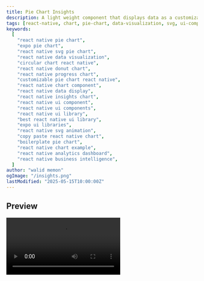 ```yaml
---
title: Pie Chart Insights
description: A light weight component that displays data as a customizable SVG pie chart with a central total value and a detailed two-column legend.
tags: [react-native, chart, pie-chart, data-visualization, svg, ui-component, insights]
keywords:
  [
    "react native pie chart",
    "expo pie chart",
    "react native svg pie chart",
    "react native data visualization",
    "circular chart react native",
    "react native donut chart",
    "react native progress chart",
    "customizable pie chart react native",
    "react native chart component",
    "react native data display",
    "react native insights chart",
    "react native ui component",
    "react native ui components",
    "react native ui library",
    "best react native ui library",
    "expo ui libraries",
    "react native svg animation",
    "copy paste react native chart",
    "boilerplate pie chart",
    "react native chart example",
    "react native analytics dashboard",
    "react native business intelligence",
  ]
author: "walid memon"
ogImage: "/insights.png"
lastModified: "2025-05-15T10:00:00Z"
---
```



## Preview

<Video src="https://cdn.jsdelivr.net/gh/waleedcj/EziuiAssets/pie.mp4"  aria-label='pie charts' />

## Installation



  <Stepper>
  <StepperItem title="Step 1: Install Dependencies">

    ```plaintext
    npx expo install react-native-svg
    ```
  </StepperItem>

  <StepperItem title="Step 2: Add the PieChartInsights.tsx file">

  ```typescript:PieChartInsights.tsx
import React from 'react';
import { View, Text, StyleSheet, StyleProp, ViewStyle, TextStyle } from 'react-native';
import Svg, { Circle, Text as SvgText } from 'react-native-svg';

export type PieChartDataItem = {
  id: string | number; // Unique key for mapping
  label: string;       // Label for the legend
  value: number;       // Numerical value for the slice
  color: string;       // Color for the slice and legend marker
};

type svgTextStyle = {
    fontSize: number;
    color: string;
    fontWeight: string;
}

type PieChartInsightsProps = {
  data: PieChartDataItem[];
  title?: string;
  size?: number;          // SVG canvas size
  strokeWidth?: number;   // Thickness of the pie chart arcs
  totalLabel?: string;    // Label for the total value in the center (e.g., "Total")
  valueSuffix?: string;   // Suffix for values (e.g., " USD", " Points")
  formatValue?: (value: number) => string; // Function to format numerical values for display

  // Styling Props
  containerStyle?: StyleProp<ViewStyle>;
  titleStyle?: StyleProp<TextStyle>;
  centerSectionStyle?: StyleProp<ViewStyle>; // Style for the View containing center text and pie
  centerValueStyle?: svgTextStyle;
  centerTotalLabelStyle?: svgTextStyle;
  pieBaseColor?: string; // Background color of the full circle behind segments
  emptyPieColor?: string; // Color of the pie when all values are zero or data is empty

  legendContainerStyle?: StyleProp<ViewStyle>;
  legendColumnStyle?: StyleProp<ViewStyle>; // Style for each column in the legend
  legendItemContainerStyle?: StyleProp<ViewStyle>; // Style for an individual legend item's wrapping view
  legendItemDetailsStyle?: StyleProp<ViewStyle>; // Style for the view containing text part of legend item
  legendItemLabelStyle?: StyleProp<TextStyle>;
  legendItemValueStyle?: StyleProp<TextStyle>; // For "formattedValue Suffix"
  legendItemPercentageStyle?: StyleProp<TextStyle>;
  //additionally you could add your loading state here if you want to make sure data is loaded but that is better done in the parent

};

const DefaultFormatValue = (value: number): string => {
  if (value === undefined || value === null) return '0';
  // Simple compact number formatter as a default
  if (Math.abs(value) >= 1.0e9) {
    return (Math.abs(value) / 1.0e9).toFixed(1).replace(/\.0$/, '') + 'B';
  }
  if (Math.abs(value) >= 1.0e6) {
    return (Math.abs(value) / 1.0e6).toFixed(1).replace(/\.0$/, '') + 'M';
  }
  if (Math.abs(value) >= 1.0e3) {
    return (Math.abs(value) / 1.0e3).toFixed(1).replace(/\.0$/, '') + 'K';
  }
  return value.toLocaleString();
};

const PieChartInsights: React.FC<PieChartInsightsProps> = ({
  data,
  title,
  size = 240,
  strokeWidth = 30,
  totalLabel = 'Total',
  valueSuffix = '',
  formatValue = DefaultFormatValue,
  containerStyle,
  titleStyle,
  centerSectionStyle,
  centerValueStyle,
  centerTotalLabelStyle,
  pieBaseColor = '#F0F0F0', // Light gray for base
  emptyPieColor = '#E0E0E0', // Slightly different gray for empty state
  legendContainerStyle,
  legendColumnStyle,
  legendItemContainerStyle,
  legendItemDetailsStyle,
  legendItemLabelStyle,
  legendItemValueStyle,
  legendItemPercentageStyle,
}) => {
  const center = size / 2;
  const radius = size / 2 - strokeWidth / 2; // Adjust radius to account for stroke width center
  const circumference = 2 * Math.PI * radius;

  const totalValue = React.useMemo(
    () => data.reduce((sum, item) => sum + item.value, 0),
    [data]
  );

  const allValuesZero = totalValue === 0;

  const calculateStrokeDashArray = (
    itemValue: number,
    currentTotal: number,
    circ: number
  ) => {
    if (currentTotal === 0) return `0 ${circ}`; // No stroke if total is zero
    const stroke = (itemValue / currentTotal) * circ;
    return `${stroke} ${circ - stroke}`;
  };

  const calculateStrokeDashOffset = (
    cumulativeValue: number,
    currentTotal: number,
    circ: number
  ) => {
    if (currentTotal === 0) return 0;
    return -( (cumulativeValue / currentTotal) * circ );
  };

  let cumulativePercentage = 0;

  // For legend layout (2 columns)
  const midPoint = Math.ceil(data.length / 2);
  const legendColumn1 = data.slice(0, midPoint);
  const legendColumn2 = data.slice(midPoint);

  return (
    <View style={[styles.defaultContainer, containerStyle]}>
      {title && <Text style={[styles.defaultTitle, titleStyle]}>{title}</Text>}

      <View style={[styles.defaultCenterSection, centerSectionStyle]}>
        <Svg width={size} height={size} viewBox={`0 0 ${size} ${size}`}>
          {/* Base circle */}
          <Circle
            cx={center}
            cy={center}
            r={radius}
            fill="none"
            stroke={allValuesZero ? emptyPieColor : pieBaseColor}
            strokeWidth={strokeWidth}
          />

          {/* Data segments */}
          {!allValuesZero &&
            data.map((item) => {
              const strokeDasharray = calculateStrokeDashArray(
                item.value,
                totalValue,
                circumference
              );
              const strokeDashoffset = calculateStrokeDashOffset(
                cumulativePercentage,
                totalValue,
                circumference
              );
              cumulativePercentage += item.value; // Update for next segment

              return (
                <Circle
                  key={item.id}
                  cx={center}
                  cy={center}
                  r={radius}
                  fill="none"
                  stroke={item.color}
                  strokeWidth={strokeWidth}
                  strokeDasharray={strokeDasharray}
                  strokeDashoffset={strokeDashoffset}
                  strokeLinecap="butt" // or "round" if preferred for segment ends
                />
              );
            })}

          {/* Center Text */}
          <SvgText
            x={center}
            y={center - (centerValueStyle?.fontSize || styles.defaultCenterTotalLabel.fontSize || 16) / 2} // Adjust y based on font size
            fill={ centerValueStyle?.color || styles.defaultCenterValue.color}
            fontSize={centerValueStyle?.fontSize || styles.defaultCenterValue.fontSize}
            fontWeight={centerValueStyle?.fontWeight || styles.defaultCenterValue.fontWeight}
            textAnchor="middle"

          >
            {formatValue(totalValue)}
          </SvgText>
          <SvgText
            x={center}
            y={center + ( centerTotalLabelStyle?.fontSize || styles.defaultCenterValue.fontSize) / 2} // Adjust y based on font size
            fill={ centerTotalLabelStyle?.color || styles.defaultCenterTotalLabel.color}
            fontSize={ centerTotalLabelStyle?.fontSize || styles.defaultCenterTotalLabel.fontSize}
            fontWeight={ centerTotalLabelStyle?.fontWeight || styles.defaultCenterTotalLabel.fontWeight}
            textAnchor="middle"
          >
            {totalLabel}
          </SvgText>
        </Svg>
      </View>

      {data.length > 0 && (
        <View style={[styles.defaultLegendContainer, legendContainerStyle]}>
          {[legendColumn1, legendColumn2].map((column, colIndex) =>
            column.length > 0 ? ( // Render column only if it has items
              <View key={`legend-col-${colIndex}`} style={[styles.defaultLegendColumn, legendColumnStyle]}>
                {column.map((item) => {
                  const percentage = allValuesZero ? 0 : (item.value / totalValue) * 100;
                  return (
                    <View
                      key={`legend-${item.id}`}
                      style={[styles.defaultLegendItemContainer, legendItemContainerStyle]}
                    >
                      <View style={[styles.defaultLegendItemDetails, legendItemDetailsStyle]}>
                        <Text style={[styles.defaultLegendItemLabel, legendItemLabelStyle, { color: item.color }]}>
                          {item.label}
                        </Text>
                        <Text style={[styles.defaultLegendItemValue, legendItemValueStyle, { color: item.color }]}>
                          {`${formatValue(item.value)}${valueSuffix}`}
                        </Text>
                        <Text style={[styles.defaultLegendItemPercentage, legendItemPercentageStyle, { color: item.color }]}>
                          {`${percentage.toFixed(2)}%`}
                        </Text>
                      </View>
                    </View>
                  );
                })}
              </View>
            ) : null
          )}
        </View>
      )}
    </View>
  );
};

const styles = StyleSheet.create({
  defaultContainer: {
    padding: 16,
    borderRadius: 10,
    alignItems: 'center',
  },
  defaultTitle: {
    fontSize: 18,
    fontWeight: 'bold',
    marginBottom: 16,
    color: '#FFFFFF',
  },
  defaultCenterSection: {
    alignItems: 'center',
    justifyContent: 'center',
    marginBottom: 24,
  },
  defaultCenterValue: {
    fontSize: 32,
    fontWeight: '800',
    color: '#FFFFFF',
  },
  defaultCenterTotalLabel: {
    fontSize: 16,
    fontWeight: '400',
    color: '#FFFFFF',
  },
  defaultLegendContainer: {
    flexDirection: 'row',
    justifyContent: 'space-between',
    width: '100%',
  },
  defaultLegendColumn: {
    flex: 1,
  },
  defaultLegendItemContainer: {
    flexDirection: 'row',
    alignItems: 'flex-start',
    marginBottom: 12,
  },
  defaultLegendItemDetails: {
    flex: 1,
  },
  defaultLegendItemLabel: {
    fontSize: 12,
    fontWeight: '400',
    // color applied dynamically
  },
  defaultLegendItemValue: {
    fontSize: 14,
    fontWeight: 'bold',
  },
  defaultLegendItemPercentage: {
    fontSize: 12,
    fontWeight: '400',
  },
});

export default PieChartInsights;
```

  </StepperItem>

</Stepper>


## Usage

Provide an array of PieChartDataItem objects to the data prop, and optionally customize its appearance and labels using other props like `<PieChartInsights data={chartData} title="Activity" valueSuffix=" Points" />`.

  ```typescript:MyInsightsPage.tsx
import React from "react";
import { SafeAreaView, ScrollView, StyleSheet, View, Text } from "react-native";
import PieChartInsights, {
	PieChartDataItem,
} from "@/components/ui/PieChartInsights";
import { useAppColors } from "@/hooks/useAppColors";

// Example utility if you still have it and want to use it
const formatCompactNumberCustom = (value: number): string => {
	if (value > 9999) return `${(value / 1000).toFixed(1)}k`;
	return value.toString();
};

const MyInsightsPage = () => {
	const appColors = useAppColors();

	// Sample data for the pie chart
	// In a real app, this would come from your state or API transformation logic
    const chartData: PieChartDataItem[] = [
        { id: 'interacting', label: 'Interacting with Content', value: 15000, color: '#4A90E2' }, // Bright Blue
        { id: 'creating', label: 'Creating Content', value: 2500, color: '#50E3C2' },    // Teal
        { id: 'tasks', label: 'Tasks Completed', value: 800, color: '#F5A623' },       // Orange
        { id: 'rewards', label: 'Referral Rewards', value: 1200, color: '#BD10E0' },   // Purple
        { id: 'share', label: 'Sharing Activity', value: 1800, color: '#7ED321' },      // Lime Green
        { id: 'referral', label: 'New User Referrals', value: 2200, color: '#D0021B' }, 
        // Add more items if needed
    ];

	const chartDataEmpty: PieChartDataItem[] = [
		{ id: "interacting", label: "Interacting", value: 0, color: "#4A90E2" },
		{ id: "creating", label: "Creating", value: 0, color: "#50E3C2" },
	];

	return (
		<SafeAreaView style={{ flex: 1 }}>
			<ScrollView contentContainerStyle={screenStyles.container}>
				<Text style={[screenStyles.header, { color: appColors.Neutral900 }]}>
					My Activity Insights
				</Text>
				{/* here you could add like a skeleton state I can but I want to keep the component standlone */}
				<PieChartInsights
					title="Yesterday's Earned Points"
					data={chartData}
					valueSuffix=" Points"
					formatValue={formatCompactNumberCustom}
					containerStyle={{
						backgroundColor: appColors.Neutral50,
						marginVertical: 20,
						width: "90%",
					}}
					titleStyle={{ color: appColors.Neutral900, fontSize: 20 }}
					centerValueStyle={{
						color: appColors.Neutral900,
						fontSize: 30,
						fontWeight: "600",
					}}
					centerTotalLabelStyle={{
						color: appColors.Neutral500,
						fontSize: 12,
						fontWeight: "400",
					}}
					pieBaseColor={appColors.Neutral90}
					emptyPieColor={appColors.Neutral100}
					legendItemLabelStyle={{ fontSize: 13 }}
					legendItemValueStyle={{ fontWeight: "600" }}
				/>

				<Text
					style={[
						screenStyles.header,
						{ color: appColors.Neutral900, marginTop: 20 },
					]}
				>
					Empty Chart Example
				</Text>
				<PieChartInsights
					title="No Activity Yet"
					data={chartDataEmpty}
					valueSuffix=" Points"
					containerStyle={{
						backgroundColor: appColors.Neutral50,
						marginVertical: 20,
						width: "90%",
					}}
					titleStyle={{ color: appColors.Neutral900 }}
				/>

				<Text
					style={[
						screenStyles.header,
						{ color: appColors.Neutral900, marginTop: 20 },
					]}
				>
					Chart with fewer items
				</Text>
				<PieChartInsights
					title="Simple Breakdown"
					data={chartData.slice(0, 2)} // Only first two items
					valueSuffix=" USD"
					containerStyle={{
						backgroundColor: appColors.Neutral50,
						marginVertical: 20,
						width: "90%",
					}}
					titleStyle={{ color: appColors.Neutral900 }}
				/>
			</ScrollView>
		</SafeAreaView>
	);
};

const screenStyles = StyleSheet.create({
	container: {
		padding: 16,
		alignItems: "center",
	},
	header: {
		fontSize: 22,
		fontWeight: "bold",
		marginBottom: 10,
	},
	skeleton: {
		height: 400,
		width: "90%",
		borderRadius: 4,
		marginBottom: 8,
	},
});

export default MyInsightsPage;
  ```



## Props

| Prop                        | Type                                       | Default                | Required | Description                                                                             |
| :-------------------------- | :----------------------------------------- | :--------------------- | :------- | :-------------------------------------------------------------------------------------- |
| `data`                      | `PieChartDataItem[]`                       |                        | Yes      | Array of data objects, each with `id`, `label`, `value`, and `color`.                   |
| `title`                     | `string`                                   |                        | No       | Optional title displayed above the chart.                                               |
| `size`                      | `number`                                   | `240`                  | No       | Diameter of the SVG canvas for the pie chart.                                           |
| `strokeWidth`               | `number`                                   | `30`                   | No       | Thickness of the pie chart's arc segments.                                              |
| `totalLabel`                | `string`                                   | `'Total'`              | No       | Label displayed below the total value in the chart's center.                            |
| `valueSuffix`               | `string`                                   | `''`                   | No       | Suffix appended to numerical values in the legend and center (e.g., " Points").        |
| `formatValue`               | `(value: number) => string`                | `DefaultFormatValue`   | No       | Custom function to format numerical values for display.                                 |
| `containerStyle`            | `StyleProp<ViewStyle>`                     |                        | No       | Styles for the main component container.                                                |
| `titleStyle`                | `StyleProp<TextStyle>`                     |                        | No       | Styles for the chart title text.                                                        |
| `centerSectionStyle`        | `StyleProp<ViewStyle>`                     |                        | No       | Styles for the `View` wrapping the SVG pie and center text.                           |
| `centerValueStyle`          | `svgTextStyle`                             |                        | No       | Styles (`fontSize`, `color`, `fontWeight`) for the total value text in the center.      |
| `centerTotalLabelStyle`     | `svgTextStyle`                             |                        | No       | Styles (`fontSize`, `color`, `fontWeight`) for the total label text in the center.    |
| `pieBaseColor`              | `string`                                   | `'#F0F0F0'`            | No       | Background color of the full circle track behind active segments.                       |
| `emptyPieColor`             | `string`                                   | `'#E0E0E0'`            | No       | Color of the pie chart when data is empty or all values are zero.                       |
| `legendContainerStyle`      | `StyleProp<ViewStyle>`                     |                        | No       | Styles for the container holding all legend items.                                      |
| `legendColumnStyle`         | `StyleProp<ViewStyle>`                     |                        | No       | Styles applied to each of the two legend columns.                                       |
| `legendItemContainerStyle`  | `StyleProp<ViewStyle>`                     |                        | No       | Styles for the container of an individual legend item (label, value, percentage).       |
| `legendItemDetailsStyle`    | `StyleProp<ViewStyle>`                     |                        | No       | Styles for the `View` wrapping the text parts of a single legend item.                  |
| `legendItemLabelStyle`      | `StyleProp<TextStyle>`                     |                        | No       | Styles for the label text of a legend item.                                             |
| `legendItemValueStyle`      | `StyleProp<TextStyle>`                     |                        | No       | Styles for the formatted value text of a legend item.                                   |
| `legendItemPercentageStyle` | `StyleProp<TextStyle>`                     |                        | No       | Styles for the percentage text of a legend item.                                        |

Note: `svgTextStyle` is an object: `{ fontSize: number; color: string; fontWeight: string; }`